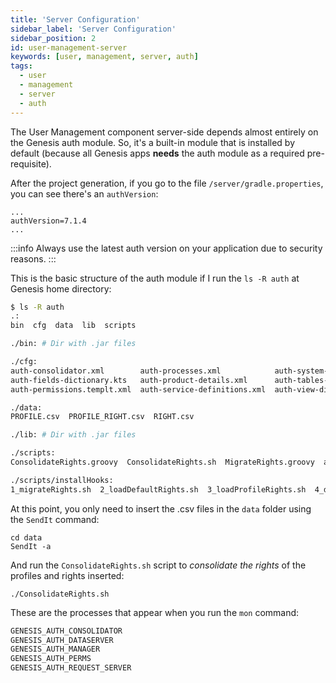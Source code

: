 ```yaml
---
title: 'Server Configuration'
sidebar_label: 'Server Configuration'
sidebar_position: 2
id: user-management-server
keywords: [user, management, server, auth]
tags:
  - user
  - management
  - server
  - auth
---
```


The User Management component server-side depends almost entirely on the Genesis auth module. So, it's a built-in module that is installed by default (because all Genesis apps **needs** the auth module as a required pre-requisite).

After the project generation, if you go to the file `/server/gradle.properties`, you can see there's an `authVersion`:
```properties
...
authVersion=7.1.4
...
```
:::info
Always use the latest auth version on your application due to security reasons.
:::

This is the basic structure of the auth module if I run the `ls -R auth` at Genesis home directory:
```bash
$ ls -R auth
.:
bin  cfg  data  lib  scripts

./bin: # Dir with .jar files

./cfg:
auth-consolidator.xml        auth-processes.xml            auth-system-definition.kts  onelogin.saml.properties
auth-fields-dictionary.kts   auth-product-details.xml      auth-tables-dictionary.kts
auth-permissions.templt.xml  auth-service-definitions.xml  auth-view-dictionary.kts

./data:
PROFILE.csv  PROFILE_RIGHT.csv  RIGHT.csv

./lib: # Dir with .jar files

./scripts:
ConsolidateRights.groovy  ConsolidateRights.sh  MigrateRights.groovy  auth-preferences.kts  installHooks

./scripts/installHooks:
1_migrateRights.sh  2_loadDefaultRights.sh  3_loadProfileRights.sh  4_dropUserSession.sh
```

At this point, you only need to insert the .csv files in the `data` folder using the `SendIt` command:
```shell
cd data
SendIt -a
```

And run the `ConsolidateRights.sh` script to _consolidate the rights_ of the profiles and rights inserted:
```shell
./ConsolidateRights.sh
```

These are the processes that appear when you run the `mon` command:
```bash
GENESIS_AUTH_CONSOLIDATOR
GENESIS_AUTH_DATASERVER
GENESIS_AUTH_MANAGER
GENESIS_AUTH_PERMS
GENESIS_AUTH_REQUEST_SERVER
```